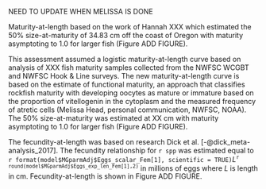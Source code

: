 NEED TO UPDATE WHEN MELISSA IS DONE

Maturity-at-length based on the work of Hannah XXX which estimated the 50% size-at-maturity of 34.83 cm off the coast of Oregon with maturity asymptoting to 1.0 for larger fish (Figure ADD FIGURE).

This assessment assumed a logistic maturity-at-length curve based on analysis of XXX fish maturity samples collected from the NWFSC WCGBT and NWFSC Hook & Line surveys.  The new maturity-at-length curve is based on the estimate of functional maturity, an approach that classifies rockfish maturity with developing oocytes as mature or immature based on the proportion of vitellogenin in the cytoplasm and the measured frequency of atretic cells (Melissa Head, personal communication, NWFSC, NOAA).  The 50% size-at-maturity was estimated at XX cm with maturity asymptoting to 1.0 for larger fish (Figure ADD FIGURE).  

The fecundity-at-length was based on research Dick et al. [-@dick_meta-analysis_2017]. The fecundity relationship for `r spp` was estimated equal to `r format(model$MGparmAdj$Eggs_scalar_Fem[1], scientific = TRUE)`$L$^`r round(model$MGparmAdj$Eggs_exp_len_Fem[1],2)`^ in millions of eggs where $L$ is length in cm. Fecundity-at-length is shown in Figure ADD FIGURE.

